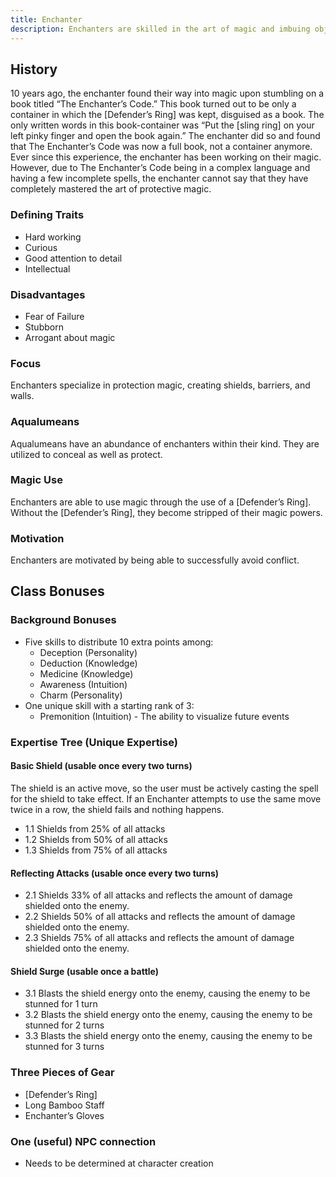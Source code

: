 ```yaml
---
title: Enchanter
description: Enchanters are skilled in the art of magic and imbuing objects with magical properties.
---
```


## History
10 years ago, the enchanter found their way into magic upon stumbling on a book titled “The Enchanter’s Code.” This book turned out to be only a container in which the [Defender’s Ring] was kept, disguised as a book. The only written words in this book-container was “Put the [sling ring] on your left pinky finger and open the book again.” The enchanter did so and found that The Enchanter’s Code was now a full book, not a container anymore. Ever since this experience, the enchanter has been working on their magic. However, due to The Enchanter’s Code being in a complex language and having a few incomplete spells, the enchanter cannot say that they have completely mastered the art of protective magic.

### Defining Traits
- Hard working
- Curious
- Good attention to detail
- Intellectual

### Disadvantages
- Fear of Failure
- Stubborn
- Arrogant about magic

### Focus
Enchanters specialize in protection magic, creating shields, barriers, and walls.

### Aqualumeans
Aqualumeans have an abundance of enchanters within their kind. They are utilized to conceal as well as protect.

### Magic Use
Enchanters are able to use magic through the use of a [Defender’s Ring]. Without the [Defender’s Ring], they become stripped of their magic powers.

### Motivation
Enchanters are motivated by being able to successfully avoid conflict.

## Class Bonuses
### Background Bonuses
- Five skills to distribute 10 extra points among:
    - Deception (Personality)
    - Deduction (Knowledge)
    - Medicine (Knowledge)
    - Awareness (Intuition)
    - Charm (Personality)
- One unique skill with a starting rank of 3:
    - Premonition (Intuition) - The ability to visualize future events

### Expertise Tree (Unique Expertise)
#### Basic Shield (usable once every two turns)
The shield is an active move, so the user must be actively casting the spell for the shield to take effect. If an Enchanter attempts to use the same move twice in a row, the shield fails and nothing happens.
- 1.1 Shields from 25% of all attacks
- 1.2 Shields from 50% of all attacks
- 1.3 Shields from 75% of all attacks

#### Reflecting Attacks (usable once every two turns)
- 2.1 Shields 33% of all attacks and reflects the amount of damage shielded onto the enemy.
- 2.2 Shields 50% of all attacks and reflects the amount of damage shielded onto the enemy.
- 2.3 Shields 75% of all attacks and reflects the amount of damage shielded onto the enemy.

#### Shield Surge (usable once a battle)
- 3.1 Blasts the shield energy onto the enemy, causing the enemy to be stunned for 1 turn
- 3.2 Blasts the shield energy onto the enemy, causing the enemy to be stunned for 2 turns
- 3.3 Blasts the shield energy onto the enemy, causing the enemy to be stunned for 3 turns

### Three Pieces of Gear
- [Defender’s Ring]
- Long Bamboo Staff
- Enchanter’s Gloves

### One (useful) NPC connection
- Needs to be determined at character creation